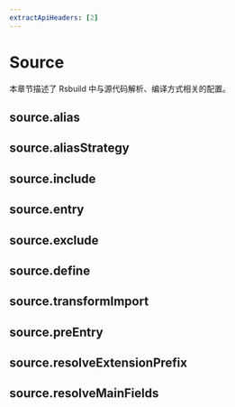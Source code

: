 ```yaml
---
extractApiHeaders: [2]
---
```


# Source

本章节描述了 Rsbuild 中与源代码解析、编译方式相关的配置。

## source.alias


<Alias />

## source.aliasStrategy


<AliasStrategy />

## source.include


<Include />

## source.entry


<Entry />

## source.exclude


<Exclude />

## source.define


<Define />

## source.transformImport


<TransformImport />

## source.preEntry


<PreEntry />

## source.resolveExtensionPrefix


<ResolveExtensionPrefix />

## source.resolveMainFields


<ResolveMainFields />
